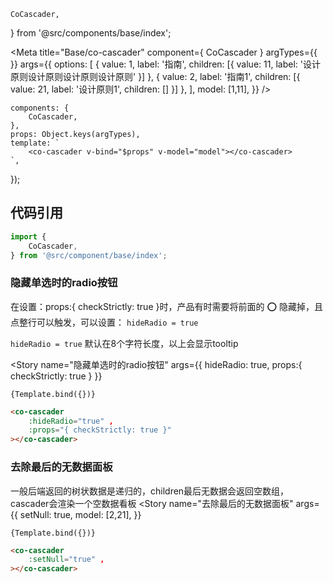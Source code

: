     CoCascader,
} from '@src/components/base/index';

<Meta
    title="Base/co-cascader"
    component={ CoCascader }
    argTypes={{
    }}
    args={{
        options: [
            {
                value: 1,
                label: '指南',
                children: [{
                    value: 11,
                    label: '设计原则设计原则设计原则设计原则'
                }]
            },
            {
                value: 2,
                label: '指南1',
                children: [{
                    value: 21,
                    label: '设计原则1',
                    children: []
                }]
            },
        ],
        model: [1,11],
    }}
/>

    components: {
        CoCascader,
    },
    props: Object.keys(argTypes),
    template: `
        <co-cascader v-bind="$props" v-model="model"></co-cascader>
    `,
});

## 代码引用
```js
import {
    CoCascader,
} from '@src/component/base/index';
```

### 隐藏单选时的radio按钮
在设置：props:{ checkStrictly: true }时，产品有时需要将前面的 ⭕ 隐藏掉，且点整行可以触发，可以设置： `hideRadio = true`

`hideRadio = true` 默认在8个字符长度，以上会显示tooltip

<Story
    name="隐藏单选时的radio按钮"
    args={{
        hideRadio: true,
        props:{ checkStrictly: true }
    }}
>
    {Template.bind({})}
</Story>

```html
<co-cascader
    :hideRadio="true" ,
    :props="{ checkStrictly: true }"
></co-cascader>
```

### 去除最后的无数据面板
一般后端返回的树状数据是递归的，children最后无数据会返回空数组，cascader会渲染一个空数据看板
<Story
    name="去除最后的无数据面板"
    args={{
        setNull: true,
        model: [2,21],
    }}
>
    {Template.bind({})}
</Story>

```html
<co-cascader
    :setNull="true" ,
></co-cascader>
```


<ArgsTable of={CoCascader} />
